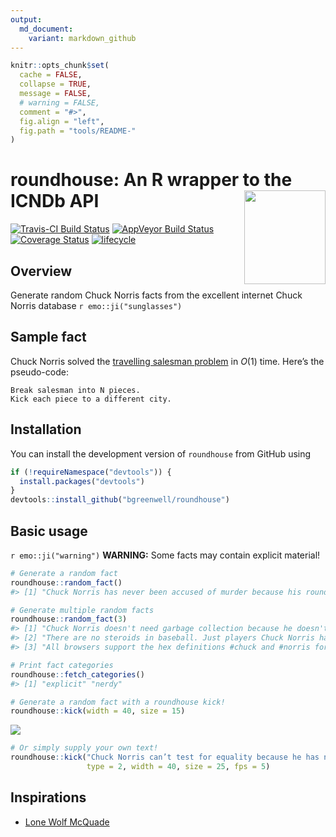 ```yaml
---
output:
  md_document:
    variant: markdown_github
---
```


```r
knitr::opts_chunk$set(
  cache = FALSE,
  collapse = TRUE,
  message = FALSE, 
  # warning = FALSE,
  comment = "#>",
  fig.align = "left",
  fig.path = "tools/README-"
)
```

# roundhouse: An R wrapper to the ICNDb API <img src="tools/roundhouse-logo.png" align="right" width="130" height="150" />

[![Travis-CI Build Status](https://travis-ci.org/bgreenwell/roundhouse.svg?branch=master)](https://travis-ci.org/bgreenwell/roundhouse)
[![AppVeyor Build Status](https://ci.appveyor.com/api/projects/status/github/bgreenwell/roundhouse?branch=master&svg=true)](https://ci.appveyor.com/project/bgreenwell/roundhouse)
[![Coverage Status](https://img.shields.io/codecov/c/github/bgreenwell/roundhouse/master.svg)](https://codecov.io/github/bgreenwell/roundhouse?branch=master)
[![lifecycle](https://img.shields.io/badge/lifecycle-maturing-brightgreen.svg)](https://www.tidyverse.org/lifecycle/#stable)


## Overview 

Generate random Chuck Norris facts from the excellent internet Chuck Norris database `r emo::ji("sunglasses")`

## Sample fact

Chuck Norris solved the [travelling salesman problem](https://en.wikipedia.org/wiki/Travelling_salesman_problem) in $O\left(1\right)$ time. Here’s the pseudo-code:
```
Break salesman into N pieces.
Kick each piece to a different city.
```

## Installation

You can install the development version of `roundhouse` from GitHub using
```r
if (!requireNamespace("devtools")) {
  install.packages("devtools")
}
devtools::install_github("bgreenwell/roundhouse")
```

## Basic usage

`r emo::ji("warning")` **WARNING:** Some facts may contain explicit material!

```r
# Generate a random fact
roundhouse::random_fact()
#> [1] "Chuck Norris has never been accused of murder because his roundhouse kicks are recognized as 'acts of God.'"

# Generate multiple random facts
roundhouse::random_fact(3)
#> [1] "Chuck Norris doesn't need garbage collection because he doesn't call .Dispose(), he calls .DropKick()."
#> [2] "There are no steroids in baseball. Just players Chuck Norris has breathed on."                         
#> [3] "All browsers support the hex definitions #chuck and #norris for the colors black and blue."

# Print fact categories
roundhouse::fetch_categories()
#> [1] "explicit" "nerdy"

# Generate a random fact with a roundhouse kick!
roundhouse::kick(width = 40, size = 15)
```

<!-- gif <- roundhouse(width = 40, size = 15) -->
<!-- magick::image_write(gif, path = "tools/roundhouse.gif") -->

![](tools/roundhouse.gif)
```r
# Or simply supply your own text!
roundhouse::kick("Chuck Norris can’t test for equality because he has no equal.",
                 type = 2, width = 40, size = 25, fps = 5)
```

## Inspirations

* [Lone Wolf McQuade](https://www.youtube.com/watch?v=pfLTbzU0FXo)

